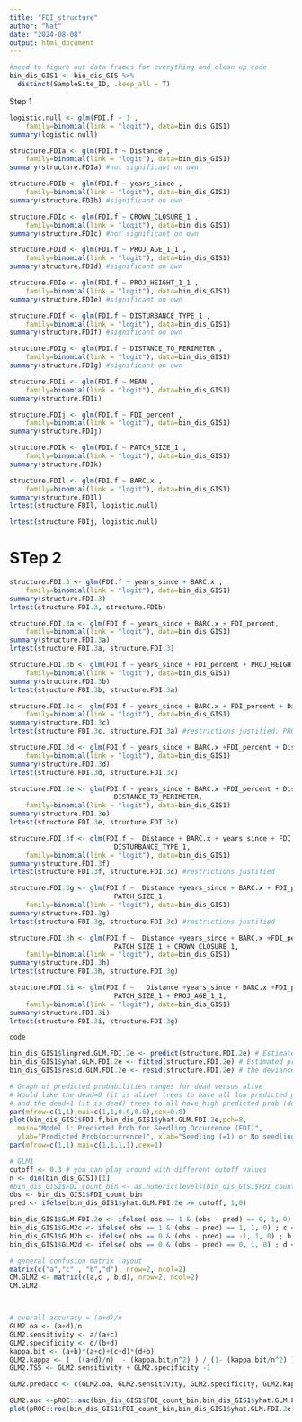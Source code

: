 ```yaml
---
title: "FDI_structure"
author: "Nat"
date: "2024-08-08"
output: html_document
---
```


```r
#need to figure out data frames for everything and clean up code
bin_dis_GIS1 <- bin_dis_GIS %>%
  distinct(SampleSite_ID, .keep_all = T)

```


Step 1
```r

logistic.null <- glm(FDI.f ~ 1 ,
    family=binomial(link = "logit"), data=bin_dis_GIS1)
summary(logistic.null)

structure.FDIa <- glm(FDI.f ~ Distance ,
    family=binomial(link = "logit"), data=bin_dis_GIS1)
summary(structure.FDIa) #not significant on own

structure.FDIb <- glm(FDI.f ~ years_since ,
    family=binomial(link = "logit"), data=bin_dis_GIS1)
summary(structure.FDIb) #significant on own

structure.FDIc <- glm(FDI.f ~ CROWN_CLOSURE_1 ,
    family=binomial(link = "logit"), data=bin_dis_GIS1)
summary(structure.FDIc) #not significant on own

structure.FDId <- glm(FDI.f ~ PROJ_AGE_1_1 ,
    family=binomial(link = "logit"), data=bin_dis_GIS1)
summary(structure.FDId) #significant on own

structure.FDIe <- glm(FDI.f ~ PROJ_HEIGHT_1_1 ,
    family=binomial(link = "logit"), data=bin_dis_GIS1)
summary(structure.FDIe) #significant on own

structure.FDIf <- glm(FDI.f ~ DISTURBANCE_TYPE_1 ,
    family=binomial(link = "logit"), data=bin_dis_GIS1)
summary(structure.FDIf) #significant on own 

structure.FDIg <- glm(FDI.f ~ DISTANCE_TO_PERIMETER ,
    family=binomial(link = "logit"), data=bin_dis_GIS1)
summary(structure.FDIg) #significant on own

structure.FDIi <- glm(FDI.f ~ MEAN ,
    family=binomial(link = "logit"), data=bin_dis_GIS1)
summary(structure.FDIi)

structure.FDIj <- glm(FDI.f ~ FDI_percent ,
    family=binomial(link = "logit"), data=bin_dis_GIS1)
summary(structure.FDIj)

structure.FDIk <- glm(FDI.f ~ PATCH_SIZE_1 ,
    family=binomial(link = "logit"), data=bin_dis_GIS1)
summary(structure.FDIk)

structure.FDIl <- glm(FDI.f ~ BARC.x ,
    family=binomial(link = "logit"), data=bin_dis_GIS1)
summary(structure.FDIl)
lrtest(structure.FDIl, logistic.null)

lrtest(structure.FDIj, logistic.null)

```


# STep 2
```r
structure.FDI.3 <- glm(FDI.f ~ years_since + BARC.x ,
    family=binomial(link = "logit"), data=bin_dis_GIS1)
summary(structure.FDI.3)
lrtest(structure.FDI.3, structure.FDIb)

structure.FDI.3a <- glm(FDI.f ~ years_since + BARC.x + FDI_percent,
    family=binomial(link = "logit"), data=bin_dis_GIS1)
summary(structure.FDI.3a)
lrtest(structure.FDI.3a, structure.FDI.3)

structure.FDI.3b <- glm(FDI.f ~ years_since + FDI_percent + PROJ_HEIGHT_1_1,
    family=binomial(link = "logit"), data=bin_dis_GIS1)
summary(structure.FDI.3b)
lrtest(structure.FDI.3b, structure.FDI.3a)

structure.FDI.3c <- glm(FDI.f ~ years_since + BARC.x + FDI_percent + Distance,
    family=binomial(link = "logit"), data=bin_dis_GIS1)
summary(structure.FDI.3c)
lrtest(structure.FDI.3c, structure.FDI.3a) #restrictions justified, PROJ_HEIGHT removed

structure.FDI.3d <- glm(FDI.f ~ years_since + BARC.x +FDI_percent + Distance + PROJ_AGE_1_1,
    family=binomial(link = "logit"), data=bin_dis_GIS1)
summary(structure.FDI.3d)
lrtest(structure.FDI.3d, structure.FDI.3c)

structure.FDI.3e <- glm(FDI.f ~ years_since + BARC.x +FDI_percent + Distance +
                          DISTANCE_TO_PERIMETER,
    family=binomial(link = "logit"), data=bin_dis_GIS1)
summary(structure.FDI.3e)
lrtest(structure.FDI.3e, structure.FDI.3c) 

structure.FDI.3f <- glm(FDI.f ~  Distance + BARC.x + years_since + FDI_percent +
                          DISTURBANCE_TYPE_1,
    family=binomial(link = "logit"), data=bin_dis_GIS1)
summary(structure.FDI.3f)
lrtest(structure.FDI.3f, structure.FDI.3c) #restrictions justified

structure.FDI.3g <- glm(FDI.f ~  Distance +years_since + BARC.x + FDI_percent +
                          PATCH_SIZE_1,
    family=binomial(link = "logit"), data=bin_dis_GIS1)
summary(structure.FDI.3g)
lrtest(structure.FDI.3g, structure.FDI.3c) #restrictions justified

structure.FDI.3h <- glm(FDI.f ~  Distance +years_since + BARC.x +FDI_percent +
                          PATCH_SIZE_1 + CROWN_CLOSURE_1,
    family=binomial(link = "logit"), data=bin_dis_GIS1)
summary(structure.FDI.3h)
lrtest(structure.FDI.3h, structure.FDI.3g)

structure.FDI.3i <- glm(FDI.f ~   Distance +years_since + BARC.x +FDI_percent +
                          PATCH_SIZE_1 + PROJ_AGE_1_1,
    family=binomial(link = "logit"), data=bin_dis_GIS1)
summary(structure.FDI.3i)
lrtest(structure.FDI.3i, structure.FDI.3g)

code
```


```r
bin_dis_GIS1$linpred.GLM.FDI.2e <- predict(structure.FDI.2e) # Estimated logit using the linear part
bin_dis_GIS1$yhat.GLM.FDI.2e <- fitted(structure.FDI.2e) # Estimated probability using inverse logityhat values
bin_dis_GIS1$resid.GLM.FDI.2e <- resid(structure.FDI.2e) # the deviances 

# Graph of predicted probabilities ranges for dead versus alive
# Would like the dead=0 (it is alive) trees to have all low predicted prob(dead) 
# and the dead=1 (it is dead) trees to all have high predicted prob (dead). 
par(mfrow=c(1,1),mai=c(1,1,0.6,0.6),cex=0.8)
plot(bin_dis_GIS1$FDI.f,bin_dis_GIS1$yhat.GLM.FDI.2e,pch=8,
  main="Model 1: Predicted Prob for Seedling Occurrence (FDI)",
  ylab="Predicted Prob(occurrence)", xlab="Seedling (=1) or No seedling(=0) as Recorded")
par(mfrow=c(1,1),mai=c(1,1,1,1),cex=1)
```

```r
# GLM1
cutoff <- 0.3 # you can play around with different cutoff values
n <- dim(bin_dis_GIS1)[1]
#bin_dis_GIS1$FDI_count_bin <- as.numeric(levels(bin_dis_GIS1$FDI_count_bin))[bin_dis_GIS1$FDI_count_bin]
obs <- bin_dis_GIS1$FDI_count_bin
pred <- ifelse(bin_dis_GIS1$yhat.GLM.FDI.2e >= cutoff, 1,0)

bin_dis_GIS1$GLM.FDI.2e <- ifelse( obs == 1 & (obs - pred) == 0, 1, 0) ; a <- sum(bin_dis_GIS1$GLM.FDI.2e) # a: true positives
bin_dis_GIS1$GLM2c <- ifelse( obs == 1 & (obs - pred) == 1, 1, 0) ; c <- sum(bin_dis_GIS1$GLM2c) # c: false negative
bin_dis_GIS1$GLM2b <- ifelse( obs == 0 & (obs - pred) == -1, 1, 0) ; b <- sum(bin_dis_GIS1$GLM2b) # b: false positives
bin_dis_GIS1$GLM2d <- ifelse( obs == 0 & (obs - pred) == 0, 1, 0) ; d <- sum(bin_dis_GIS1$GLM2d) # d: true negatives

# general confusion matrix layout
matrix(c("a","c" , "b","d"), nrow=2, ncol=2)
CM.GLM2 <- matrix(c(a,c , b,d), nrow=2, ncol=2)
CM.GLM2



# overall accuracy = (a+d)/n
GLM2.oa <- (a+d)/n
GLM2.sensitivity <- a/(a+c)
GLM2.specificity <- d/(b+d)
kappa.bit <- (a+b)*(a+c)+(c+d)*(d+b)
GLM2.kappa <- (  ((a+d)/n)  - (kappa.bit/n^2) ) / (1- (kappa.bit/n^2) )
GLM2.TSS <- GLM2.sensitivity + GLM2.specificity -1

GLM2.predacc <- c(GLM2.oa, GLM2.sensitivity, GLM2.specificity, GLM2.kappa,GLM2.TSS)

GLM2.auc <-pROC::auc(bin_dis_GIS1$FDI_count_bin,bin_dis_GIS1$yhat.GLM.FDI.2e)
plot(pROC::roc(bin_dis_GIS1$FDI_count_bin,bin_dis_GIS1$yhat.GLM.FDI.2e),auc.polygon=T)
```

